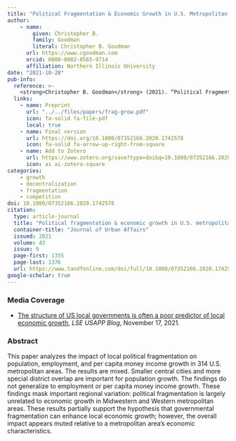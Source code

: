 ```yaml
---
title: "Political Fragmentation & Economic Growth in U.S. Metropolitan Areas"
author: 
    - name: 
        given: Christopher B.
        family: Goodman
        literal: Christopher B. Goodman
      url: https://www.cgoodman.com
      orcid: 0000-0002-8565-9714
      affiliation: Northern Illinois University
date: "2021-10-28"
pub-info:
  reference: >-
    <strong>Christopher B. Goodman</strong> (2021). “Political Fragmentation & Economic Growth in U.S. Metropolitan Areas,” <em>Journal of Urban Affairs</em> 43 (9): 1355-1376, doi: <a href="https://doi.org/10.1080/07352166.2020.1742578" target="_blank" rel="noopener noreferrer"><code>10.1080/07352166.2020.1742578</code></a>
  links:
    - name: Preprint
      url: "../../files/papers/frag-grow.pdf"
      icon: fa-solid fa-file-pdf
      local: true
    - name: Final version
      url: https://doi.org/10.1080/07352166.2020.1742578
      icon: fa-solid fa-arrow-up-right-from-square
    - name: Add to Zotero
      url: https://www.zotero.org/save?type=doi&q=10.1080/07352166.2020.1742578
      icon: ai ai-zotero-square
categories:
    - growth 
    - decentralization 
    - fragmentation
    - competition
doi: 10.1080/07352166.2020.1742578
citation:
  type: article-journal
  title: "Political fragmentation & economic growth in U.S. metropolitan areas"
  container-title: "Journal of Urban Affairs"
  issued: 2021
  volume: 43
  issue: 9
  page-first: 1355
  page-last: 1376
  url: https://www.tandfonline.com/doi/full/10.1080/07352166.2020.1742578
google-scholar: true
---
```


### Media Coverage
- [The structure of US local governments is often a poor predictor of local economic growth](https://blogs.lse.ac.uk/usappblog/2021/11/17/the-structure-of-us-local-governments-is-often-a-poor-predictor-of-local-economic-growth/), *LSE USAPP Blog*, November 17, 2021.

### Abstract
This paper analyzes the impact of local political fragmentation on population, employment, and per capita money income growth in 314 U.S. metropolitan areas. The results are mixed. Smaller central cities and more special district overlap are important for population growth. The findings do not generalize to employment or per capita money income growth. These findings mask important regional variation: political fragmentation is largely unrelated to economic growth in Midwestern and Western metropolitan areas. These results partially support the hypothesis that governmental fragmentation can enhance local economic growth; however, the overall impact appears muted relative to a metropolitan area's economic characteristics.  